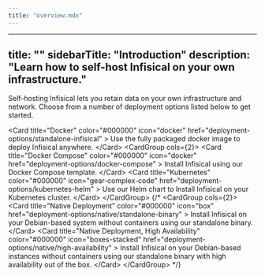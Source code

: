 ```yaml
---
title: "overview.mdx"
---
```


---
title: ""
sidebarTitle: "Introduction"
description: "Learn how to self-host Infisical on your own infrastructure."
---

Self-hosting Infisical lets you retain data on your own infrastructure and network.
Choose from a number of deployment options listed below to get started.

&lt;Card
  title="Docker"
  color="#000000"
  icon="docker"
  href="deployment-options/standalone-infisical"
&gt;
  Use the fully packaged docker image to deploy Infisical anywhere.
&lt;/Card&gt;
&lt;CardGroup cols={2}&gt;
  &lt;Card
    title="Docker Compose"
    color="#000000"
    icon="docker"
    href="deployment-options/docker-compose"
  &gt;
    Install Infisical using our Docker Compose template.
  &lt;/Card&gt;
  &lt;Card
    title="Kubernetes"
    color="#000000"
    icon="gear-complex-code"
    href="deployment-options/kubernetes-helm"
  &gt;
  Use our Helm chart to Install Infisical on your Kubernetes cluster.
  &lt;/Card&gt;
&lt;/CardGroup&gt;
{/* &lt;CardGroup cols={2}&gt;
  &lt;Card
    title="Native Deployment"
    color="#000000"
    icon="box"
    href="deployment-options/native/standalone-binary"
  &gt;
    Install Infisical on your Debian-based system without containers using our standalone binary.
  &lt;/Card&gt;
  &lt;Card
    title="Native Deployment, High Availability"
    color="#000000"
    icon="boxes-stacked"
    href="deployment-options/native/high-availability"
  &gt;
    Install Infisical on your Debian-based instances without containers using our standalone binary with high availability out of the box.
  &lt;/Card&gt;
&lt;/CardGroup&gt; */}
